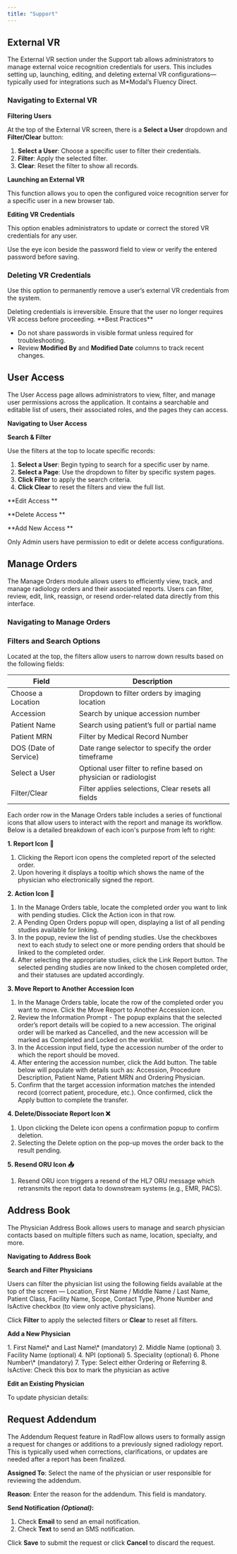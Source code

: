 ```yaml
---
title: "Support"
---
```


## External VR

The External VR section under the Support tab allows administrators to manage external voice recognition credentials for users. This includes setting up, launching, editing, and deleting external VR configurations—typically used for integrations such as M\*Modal’s Fluency Direct.

### Navigating to External VR

<Steps>
  <Step title="Go to the top navigation bar">
    
  </Step>
  <Step title="Click Support">
    
  </Step>
  <Step title="From the dropdown, select External VR">
    
  </Step>
</Steps>

**Filtering Users**

At the top of the External VR screen, there is a **Select a User** dropdown and **Filter/Clear** button:

1. **Select a User**: Choose a specific user to filter their credentials.
2. **Filter**: Apply the selected filter.
3. **Clear**: Reset the filter to show all records.

**Launching an External VR**

This function allows you to open the configured voice recognition server for a specific user in a new browser tab.

<Steps>
  <Step title="Click the Launch External VR icon (🚀) located next to the user's name">
    
  </Step>
  <Step title="The configured server URL (e.g., https://fluencydirect.mmodal.com/cds) will open automatically in a new tab">
    
  </Step>
  <Step title="The system initializes the connection to the external VR service">
    
  </Step>
</Steps>

**Editing VR Credentials**

This option enables administrators to update or correct the stored VR credentials for any user.

<Steps>
  <Step title="Click the edit icon (✏️) next to the user's entry">
    
  </Step>
  <Step title="Editable fields for username, password, server URL, and account will become visible">
    
  </Step>
  <Step title="Update the necessary fields and ensure you save the changes to apply the updates">
    
  </Step>
</Steps>

<Info>
  Use the eye icon beside the password field to view or verify the entered password before saving.
</Info>

### Deleting VR Credentials

Use this option to permanently remove a user’s external VR credentials from the system.

<Steps>
  <Step title="Click the delete icon (🗑️) next to the user’s record">
    
  </Step>
  <Step title="A confirmation prompt will appear to avoid accidental deletion">
    
  </Step>
  <Step title="Confirm the action to permanently delete the credentials">
    
  </Step>
</Steps>

<Warning>
  Deleting credentials is irreversible. Ensure that the user no longer requires VR access before proceeding.
</Warning>

<Info>
  **Best Practices**

  - Do not share passwords in visible format unless required for troubleshooting.
  - Review **Modified By** and **Modified Date** columns to track recent changes.
</Info>

## User Access

The User Access page allows administrators to view, filter, and manage user permissions across the application. It contains a searchable and editable list of users, their associated roles, and the pages they can access.

**Navigating to User Access**

<Steps>
  <Step title="Go to the top navigation bar">
    
  </Step>
  <Step title="Click Support">
    
  </Step>
  <Step title="From the dropdown, select User Access">
    
  </Step>
</Steps>

**Search & Filter**

Use the filters at the top to locate specific records:

1. **Select a User**: Begin typing to search for a specific user by name.
2. **Select a Page**: Use the dropdown to filter by specific system pages.
3. **Click Filter** to apply the search criteria.
4. **Click Clear** to reset the filters and view the full list.

\*\*Edit Access \*\*

<Steps>
  <Step title="Click the edit icon (✏️) to modify the user’s page access along with the user role">
    
  </Step>
  <Step title="The associated fields will open for editing">
    
  </Step>
  <Step title="Click Save to apply changes">
    
  </Step>
</Steps>

\*\*Delete Access \*\*

<Steps>
  <Step title="Click the delete icon (🗑️) to remove the user’s access configuration">
    
  </Step>
  <Step title="A confirmation prompt will appear">
    
  </Step>
  <Step title="Confirm deletion to permanently remove the user’s access settings">
    
  </Step>
</Steps>

\*\*Add New Access \*\*

<Steps>
  <Step title="Click the plus icon (➕) located in the header row to add a new user access entry">
    
  </Step>
  <Step title="Enter the user details, enter the username, select applicable pages and role">
    
  </Step>
  <Step title="Click save to finalize the entry">
    
  </Step>
</Steps>

<Info>
  Only Admin users have permission to edit or delete access configurations.
</Info>

## Manage Orders

The Manage Orders module allows users to efficiently view, track, and manage radiology orders and their associated reports. Users can filter, review, edit, link, reassign, or resend order-related data directly from this interface.

### Navigating to Manage Orders

<Steps>
  <Step title="Go to the top navigation bar.">
    
  </Step>
  <Step title="Click Support.">
    
  </Step>
  <Step title="From the dropdown, select Manage Orders.">
    
  </Step>
</Steps>

### Filters and Search Options

Located at the top, the filters allow users to narrow down results based on the following fields:

| Field                 | Description                                                      |
| --------------------- | ---------------------------------------------------------------- |
| Choose a Location     | Dropdown to filter orders by imaging location                    |
| Accession             | Search by unique accession number                                |
| Patient Name          | Search using patient’s full or partial name                      |
| Patient MRN           | Filter by Medical Record Number                                  |
| DOS (Date of Service) | Date range selector to specify the order timeframe               |
| Select a User         | Optional user filter to refine based on physician or radiologist |
| Filter/Clear          | Filter applies selections, Clear resets all fields               |

Each order row in the Manage Orders table includes a series of functional icons that allow users to interact with the report and manage its workflow. Below is a detailed breakdown of each icon's purpose from left to right:

**1. Report Icon** 📄

1. Clicking the Report icon opens the completed report of the selected order.
2. Upon hovering it displays a tooltip which shows the name of the physician who electronically signed the report.

**2. Action Icon 🔗**

1. In the Manage Orders table, locate the completed order you want to link with pending studies. Click the Action icon in that row.
2. A Pending Open Orders popup will open, displaying a list of all pending studies available for linking.
3. In the popup, review the list of pending studies. Use the checkboxes next to each study to select one or more pending orders that should be linked to the completed order.
4. After selecting the appropriate studies, click the Link Report button. The selected pending studies are now linked to the chosen completed order, and their statuses are updated accordingly.

**3. Move Report to Another Accession Icon**

1. In the Manage Orders table, locate the row of the completed order you want to move. Click the Move Report to Another Accession icon.
2. Review the Information Prompt - The popup explains that the selected order’s report details will be copied to a new accession. The original order will be marked as Cancelled, and the new accession will be marked as Completed and Locked on the worklist.
3. In the Accession input field, type the accession number of the order to which the report should be moved.
4. After entering the accession number, click the Add button. The table below will populate with details such as: Accession, Procedure Description, Patient Name, Patient MRN and Ordering Physician.
5. Confirm that the target accession information matches the intended record (correct patient, procedure, etc.). Once confirmed, click the Apply button to complete the transfer.

**4. Delete/Dissociate Report Icon ❌**

1. Upon clicking the Delete icon opens a confirmation popup to confirm deletion.
2. Selecting the Delete option on the pop-up moves the order back to the result pending.

**5. Resend ORU Icon 📤**

1. Resend ORU icon triggers a resend of the HL7 ORU message which retransmits the report data to downstream systems (e.g., EMR, PACS).

## Address Book

The Physician Address Book allows users to manage and search physician contacts based on multiple filters such as name, location, specialty, and more.

**Navigating to Address Book**

<Steps>
  <Step title="Go to the top navigation bar.">
    
  </Step>
  <Step title="Click Support.">
    
  </Step>
  <Step title="From the dropdown, select Address Book.">
    
  </Step>
</Steps>

**Search and Filter Physicians**

Users can filter the physician list using the following fields available at the top of the screen — Location, First Name / Middle Name / Last Name, Patient Class, Facility Name, Scope, Contact Type, Phone Number and IsActive checkbox (to view only active physicians).

Click **Filter** to apply the selected filters or **Clear** to reset all filters.

**Add a New Physician**

<Steps>
  <Step title="Click the ➕ Add icon at the top right of the Phone Info column.">
    
  </Step>
  <Step title="The Add/Edit Details window will appear.">
    
  </Step>
  <Step title="Make sure the Physician Details tab is selected.">
    
  </Step>
  <Step title="Fill in the following fields:">
    1. First Name\* and Last Name\* (mandatory)
    2. Middle Name (optional)
    3. Facility Name (optional)
    4. NPI (optional)
    5. Speciality (optional)
    6. Phone Number\* (mandatory)
    7. Type: Select either Ordering or Referring
    8. IsActive: Check this box to mark the physician as active
  </Step>
  <Step title="Click Save to add the physician or Cancel to discard the entry.">
    
  </Step>
</Steps>

**Edit an Existing Physician**

To update physician details:

<Steps>
  <Step title="Locate the physician in the list.">
    
  </Step>
  <Step title="Click the ✏️ Edit icon under the Phone Info column.">
    
  </Step>
  <Step title="The Add/Edit Details window will open with the current information pre-filled.">
    
  </Step>
  <Step title="Modify the necessary fields.">
    
  </Step>
  <Step title="Click Save to apply changes or Cancel to discard updates.">
    
  </Step>
</Steps>

## Request Addendum

The Addendum Request feature in RadFlow allows users to formally assign a request for changes or additions to a previously signed radiology report. This is typically used when corrections, clarifications, or updates are needed after a report has been finalized.

**Assigned To**: Select the name of the physician or user responsible for reviewing the addendum.

**Reason**: Enter the reason for the addendum. This field is mandatory.

**Send Notification _(Optional)_:**

1. Check **Email** to send an email notification.
2. Check **Text** to send an SMS notification.

Click **Save** to submit the request or click **Cancel** to discard the request.